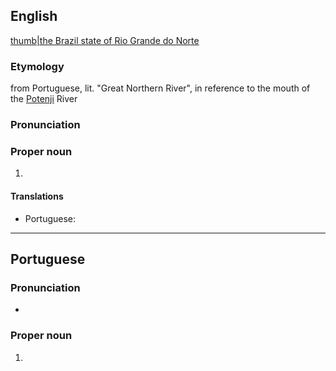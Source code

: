 ==English==
{{wikipedia}}
[[file:Brazil State RioGrandedoNorte.svg|thumb|the Brazil state of Rio Grande do Norte]]

===Etymology===
from Portuguese, lit. "Great Northern River", in reference to the mouth of the [[Potenji]] River

===Pronunciation===
{{rfp||en|lang=en}}

===Proper noun===
{{en-proper noun|head=Rio Grande do Norte}}

# {{place:Brazil/state|en|capital=Natal|region=Northeast Region}}

====Translations====
{{trans-top|state in north-eastern Brazil}}
* Portuguese: {{t+|pt|Rio Grande do Norte|m}}
{{trans-mid}}
{{trans-bottom}}

----

==Portuguese==

===Pronunciation===
* {{a|Brazil}} {{IPA|/ˈʁiw ˈɡɾɐ̃.d͡ʒi du ˈnɔʁ.t͡ʃi/|lang=pt}}

===Proper noun===
{{pt-proper noun|m}}

# {{place:Brazil/state|pt|capital=Natal|region=Northeast Region}}